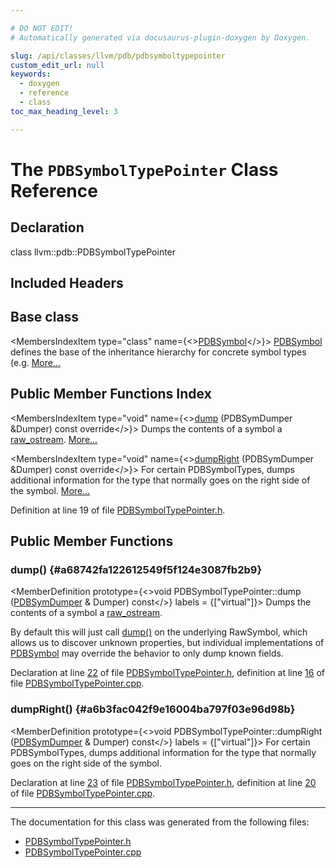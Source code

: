 ```yaml
---

# DO NOT EDIT!
# Automatically generated via docusaurus-plugin-doxygen by Doxygen.

slug: /api/classes/llvm/pdb/pdbsymboltypepointer
custom_edit_url: null
keywords:
  - doxygen
  - reference
  - class
toc_max_heading_level: 3

---
```





# The `PDBSymbolTypePointer` Class Reference

<DoxygenPage pluginConfig={pluginConfig}>



## Declaration

<CodeBlock>class llvm::pdb::PDBSymbolTypePointer</CodeBlock>

## Included Headers

<IncludesList>
<IncludesListItem
  filePath="llvm/DebugInfo/PDB/PDBSymbolTypePointer.h"
  permalink="/docs/api/files/include/include/llvm/include/llvm/debuginfo/include/llvm/debuginfo/pdb/pdbsymboltypepointer-h"
  isLocal="true" />
</IncludesList>

## Base class

<MembersIndex>

<MembersIndexItem
  type="class"
  name={<><a href="/docs/api/classes/llvm/pdb/pdbsymbol">PDBSymbol</a></>}>
<a href="/docs/api/classes/llvm/pdb/pdbsymbol">PDBSymbol</a> defines the base of the inheritance hierarchy for concrete symbol types (e.g. <a href="/docs/api/classes/llvm/pdb/pdbsymbol/#details">More...</a>
</MembersIndexItem>

</MembersIndex>

## Public Member Functions Index

<MembersIndex>

<MembersIndexItem
  type="void"
  name={<><a href="#a68742fa122612549f5f124e3087fb2b9">dump</a> (PDBSymDumper &amp;Dumper) const override</>}>
Dumps the contents of a symbol a <a href="/docs/api/classes/llvm/raw-ostream">raw&#95;ostream</a>. <a href="#a68742fa122612549f5f124e3087fb2b9">More...</a>
</MembersIndexItem>

<MembersIndexItem
  type="void"
  name={<><a href="#a6b3fac042f9e16004ba797f03e96d98b">dumpRight</a> (PDBSymDumper &amp;Dumper) const override</>}>
For certain PDBSymbolTypes, dumps additional information for the type that normally goes on the right side of the symbol. <a href="#a6b3fac042f9e16004ba797f03e96d98b">More...</a>
</MembersIndexItem>

</MembersIndex>


Definition at line 19 of file <a href="/docs/api/files/include/include/llvm/include/llvm/debuginfo/include/llvm/debuginfo/pdb/pdbsymboltypepointer-h">PDBSymbolTypePointer.h</a>.

<SectionDefinition>

## Public Member Functions

### dump() {#a68742fa122612549f5f124e3087fb2b9}

<MemberDefinition
  prototype={<>void PDBSymbolTypePointer::dump (<a href="/docs/api/classes/llvm/pdb/pdbsymdumper">PDBSymDumper</a> &amp; Dumper) const</>}
  labels = {["virtual"]}>
Dumps the contents of a symbol a <a href="/docs/api/classes/llvm/raw-ostream">raw&#95;ostream</a>.

By default this will just call <a href="#a68742fa122612549f5f124e3087fb2b9">dump()</a> on the underlying RawSymbol, which allows us to discover unknown properties, but individual implementations of <a href="/docs/api/classes/llvm/pdb/pdbsymbol">PDBSymbol</a> may override the behavior to only dump known fields.

Declaration at line <a href="/docs/api/files/include/include/llvm/include/llvm/debuginfo/include/llvm/debuginfo/pdb/pdbsymboltypepointer-h/#l00022">22</a> of file <a href="/docs/api/files/include/include/llvm/include/llvm/debuginfo/include/llvm/debuginfo/pdb/pdbsymboltypepointer-h">PDBSymbolTypePointer.h</a>, definition at line <a href="/docs/api/files/lib/lib/debuginfo/lib/debuginfo/pdb/pdbsymboltypepointer-cpp/#l00016">16</a> of file <a href="/docs/api/files/lib/lib/debuginfo/lib/debuginfo/pdb/pdbsymboltypepointer-cpp">PDBSymbolTypePointer.cpp</a>.
</MemberDefinition>

### dumpRight() {#a6b3fac042f9e16004ba797f03e96d98b}

<MemberDefinition
  prototype={<>void PDBSymbolTypePointer::dumpRight (<a href="/docs/api/classes/llvm/pdb/pdbsymdumper">PDBSymDumper</a> &amp; Dumper) const</>}
  labels = {["virtual"]}>
For certain PDBSymbolTypes, dumps additional information for the type that normally goes on the right side of the symbol.

Declaration at line <a href="/docs/api/files/include/include/llvm/include/llvm/debuginfo/include/llvm/debuginfo/pdb/pdbsymboltypepointer-h/#l00023">23</a> of file <a href="/docs/api/files/include/include/llvm/include/llvm/debuginfo/include/llvm/debuginfo/pdb/pdbsymboltypepointer-h">PDBSymbolTypePointer.h</a>, definition at line <a href="/docs/api/files/lib/lib/debuginfo/lib/debuginfo/pdb/pdbsymboltypepointer-cpp/#l00020">20</a> of file <a href="/docs/api/files/lib/lib/debuginfo/lib/debuginfo/pdb/pdbsymboltypepointer-cpp">PDBSymbolTypePointer.cpp</a>.
</MemberDefinition>

</SectionDefinition>

<hr/>

The documentation for this class was generated from the following files:

<ul>
<li><a href="/docs/api/files/include/include/llvm/include/llvm/debuginfo/include/llvm/debuginfo/pdb/pdbsymboltypepointer-h">PDBSymbolTypePointer.h</a></li>
<li><a href="/docs/api/files/lib/lib/debuginfo/lib/debuginfo/pdb/pdbsymboltypepointer-cpp">PDBSymbolTypePointer.cpp</a></li>
</ul>

</DoxygenPage>
